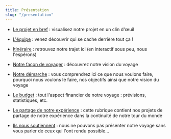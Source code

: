 ```yaml
---
title: Présentation
slug: "/presentation"
---
```


- [Le projet en bref](/en-bref) : visualisez notre projet en un clin d'œuil

- [L'équipe](/equipe) : venez découvrir qui se cache derrière tout ça !

- [Itinéraire](/itineraire) : retrouvez notre trajet ici (en interactif sous peu, nous l'espérons)

- [Notre façon de voyager](/voyage) : découvrez notre vision du voyage

- [Notre démarche](/demarche) : vous comprendrez ici ce que nous voulons faire, pourquoi nous voulons le faire, nos objectifs ainsi que notre vision du voyage

- [Le budget](/budget) : tout l'aspect financier de notre voyage : prévisions, statistiques, etc.

- [Le partage de notre expérience](/partage) : cette rubrique contient nos projets de partage de notre expérience dans la continuité de notre tour du monde

- [Ils nous soutiennent](/soutiens) : nous ne pouvons pas présenter notre voyage sans vous parler de ceux qui l'ont rendu possible...
